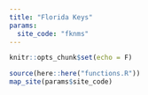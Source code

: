 ```yaml
---
title: "Florida Keys"
params:
  site_code: "fknms"
---
```

```r
knitr::opts_chunk$set(echo = F)
```
```r
source(here::here("functions.R"))
map_site(params$site_code)
```
